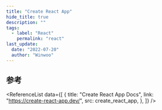 ```yaml
---
title: "Create React App"
hide_title: true
description: ""
tags:
  - label: "React"
    permalink: "react"
last_update:
  date: "2022-07-20"
  author: "Winwoo"
---
```



<FeatureIcon src={create_react_app} title="Create React App" />
<LinkList
  data={[
    {
      title: "配置绝对路径",
      link: "/docs/react/create-react-app/configure-absolute-path",
      src: create_react_app,
    },
    {
      title: "环境变量",
      link: "/docs/react/create-react-app/environment-variable",
      src: create_react_app,
    },
  ]}
/>

## 参考

<ReferenceList
  data={[
    {
      title: "Create React App Docs",
      link: "https://create-react-app.dev/",
      src: create_react_app,
    },
  ]}
/>
